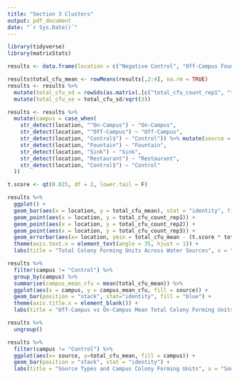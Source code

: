 ```yaml
---
title: "Section 3 Clusters"
output: pdf_document
date: "`r Sys.Date()`"
---
```


```r
library(tidyverse)
library(matrixStats)

results <- data.frame(location = c("Negative Control", "Off-Campus Fountain", "On-Campus Fountain", "Off-Campus Sink", "On-Campus Sink", "Off-Campus Restaurant", "On-Campus Restaurant", "Positive Control"), total_cfu_count_rep1 = c(0.37, 30, 0.35, 3.5, 0.39, 0.30, 16.8, 30), total_cfu_count_rep2 = c(0.50, 30, 0.37, 3.2, 0.43, 0.33, 18.9, 30), total_cfu_count_rep3 = c(0.70, 30, 0.30, 6.2, 0.67, 0.31, 15.1, 30))

results$total_cfu_mean <- rowMeans(results[,2:4], na.rm = TRUE)
results <- results %>%
  mutate(total_cfu_sd = rowSds(as.matrix(.[c("total_cfu_count_rep1", "total_cfu_count_rep2", "total_cfu_count_rep3")]))) %>%
  mutate(total_cfu_se = total_cfu_sd/sqrt(3))

results <- results %>%
  mutate(campus = case_when(
    str_detect(location, "^On-Campus") ~ "On-Campus",
    str_detect(location, "^Off-Campus") ~ "Off-Campus",
    str_detect(location, "Control$") ~ "Control")) %>% mutate(source = case_when(
    str_detect(location, "Fountain") ~ "Fountain",
    str_detect(location, "Sink") ~ "Sink",
    str_detect(location, "Restaurant") ~ "Restaurant",
    str_detect(location, "Control$") ~ "Control"
  ))

```

```r
t.score <- qt(0.025, df = 2, lower.tail = F)

results %>%
  ggplot() +
  geom_bar(aes(x = location, y = total_cfu_mean), stat = "identity", fill = "blue") +
  geom_point(aes(x = location, y = total_cfu_count_rep1)) +
  geom_point(aes(x = location, y = total_cfu_count_rep2)) +
  geom_point(aes(x = location, y = total_cfu_count_rep3)) +
  geom_errorbar(aes(x= location, ymin = total_cfu_mean - (t.score * total_cfu_se), ymax = total_cfu_mean + (t.score * total_cfu_se)), width = 0.25) +
  theme(axis.text.x = element_text(angle = 35, hjust = 1)) +
  labs(title = "Total Colony Forming Units Across Water Sources", x = "Location", y = "Total CFU Count/ (Dilution Factor x 100 mL)")
```

```r
results %>%
  filter(campus != "Control") %>%
  group_by(campus) %>%
  summarise(campus_mean_cfu = mean(total_cfu_mean)) %>%
  ggplot(aes(x = campus, y = campus_mean_cfu, fill = source)) +
  geom_bar(position = "stack", stat="identity", fill = "blue") +
  theme(axis.title.x = element_blank()) +
  labs(title = "Off-Campus vs On-Campus Mean Total Colony Forming Units", y = "Total CFU Count/ (Dilution Factor x 100 mL)")

results %>%
  ungroup()
```

```r
results %>%
  filter(campus != "Control") %>%
  ggplot(aes(x= source, y=total_cfu_mean, fill = campus)) +
  geom_bar(position = "stack", stat = "identity") +
  labs(title = "Source Types and Campus Colony Forming Units", x = "Source Type", y = "Total CFU Count/ (Dilution Factor x 100 mL)", fill = "Campus")
```

```r

```

